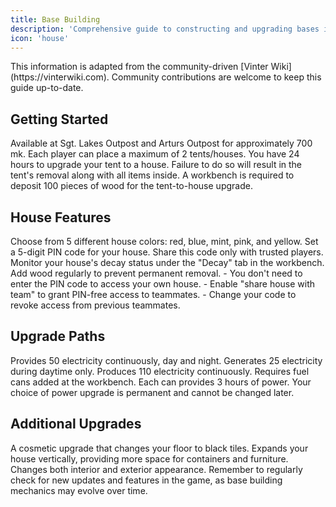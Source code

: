 ```yaml
---
title: Base Building
description: 'Comprehensive guide to constructing and upgrading bases in Longvinter.'
icon: 'house'
---
```


<Note>
  This information is adapted from the community-driven [Vinter Wiki](https://vinterwiki.com). Community contributions are welcome to keep this guide up-to-date.
</Note>

## Getting Started

<Steps>
  <Step title="Purchase a Research Tent">
    Available at Sgt. Lakes Outpost and Arturs Outpost for approximately 700 mk.
  </Step>
  <Step title="Place Your Tent">
    Each player can place a maximum of 2 tents/houses.
  </Step>
  <Step title="Upgrade to a House">
    You have 24 hours to upgrade your tent to a house. Failure to do so will result in the tent's removal along with all items inside.
  </Step>
</Steps>

<Warning>
  A workbench is required to deposit 100 pieces of wood for the tent-to-house upgrade.
</Warning>

## House Features

<CardGroup cols={2}>
  <Card title="Color Selection" icon="palette">
    Choose from 5 different house colors: red, blue, mint, pink, and yellow.
  </Card>
  <Card title="Security" icon="lock">
    Set a 5-digit PIN code for your house. Share this code only with trusted players.
  </Card>
  <Card title="Decay System" icon="hourglass-half">
    Monitor your house's decay status under the "Decay" tab in the workbench. Add wood regularly to prevent permanent removal.
  </Card>
</CardGroup>

<Tip>
  - You don't need to enter the PIN code to access your own house.
  - Enable "share house with team" to grant PIN-free access to teammates.
  - Change your code to revoke access from previous teammates.
</Tip>

## Upgrade Paths

<Tabs>
  <Tab title="Sustainable Power">
    <CardGroup cols={2}>
      <Card title="Windmill" icon="wind">
        Provides 50 electricity continuously, day and night.
      </Card>
      <Card title="Solar Panels" icon="solar-panel">
        Generates 25 electricity during daytime only.
      </Card>
    </CardGroup>
  </Tab>
  <Tab title="Fuel Power">
    <Card title="Large Generator" icon="gas-pump">
      Produces 110 electricity continuously. Requires fuel cans added at the workbench. Each can provides 3 hours of power.
    </Card>
  </Tab>
</Tabs>

<Warning>
  Your choice of power upgrade is permanent and cannot be changed later.
</Warning>

## Additional Upgrades

<CardGroup cols={2}>
  <Card title="Dark Panel Interior" icon="paint-roller">
    A cosmetic upgrade that changes your floor to black tiles.
  </Card>
  <Card title="Second Floor" icon="stairs">
    Expands your house vertically, providing more space for containers and furniture. Changes both interior and exterior appearance.
  </Card>
</CardGroup>

<Tip>
  Remember to regularly check for new updates and features in the game, as base building mechanics may evolve over time.
</Tip>